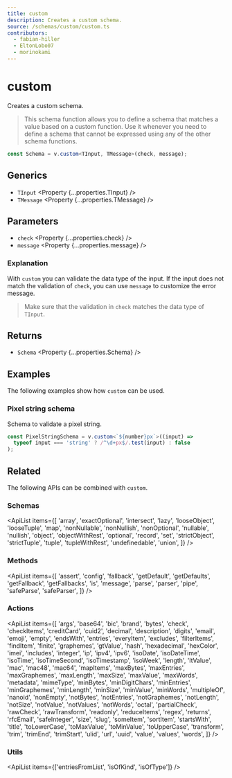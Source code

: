 ```yaml
---
title: custom
description: Creates a custom schema.
source: /schemas/custom/custom.ts
contributors:
  - fabian-hiller
  - EltonLobo07
  - morinokami
---
```



# custom

Creates a custom schema.

> This schema function allows you to define a schema that matches a value based on a custom function. Use it whenever you need to define a schema that cannot be expressed using any of the other schema functions.

```ts
const Schema = v.custom<TInput, TMessage>(check, message);
```

## Generics

- `TInput` <Property {...properties.TInput} />
- `TMessage` <Property {...properties.TMessage} />

## Parameters

- `check` <Property {...properties.check} />
- `message` <Property {...properties.message} />

### Explanation

With `custom` you can validate the data type of the input. If the input does not match the validation of `check`, you can use `message` to customize the error message.

> Make sure that the validation in `check` matches the data type of `TInput`.

## Returns

- `Schema` <Property {...properties.Schema} />

## Examples

The following examples show how `custom` can be used.

### Pixel string schema

Schema to validate a pixel string.

```ts
const PixelStringSchema = v.custom<`${number}px`>((input) =>
  typeof input === 'string' ? /^\d+px$/.test(input) : false
);
```

## Related

The following APIs can be combined with `custom`.

### Schemas

<ApiList
  items={[
    'array',
    'exactOptional',
    'intersect',
    'lazy',
    'looseObject',
    'looseTuple',
    'map',
    'nonNullable',
    'nonNullish',
    'nonOptional',
    'nullable',
    'nullish',
    'object',
    'objectWithRest',
    'optional',
    'record',
    'set',
    'strictObject',
    'strictTuple',
    'tuple',
    'tupleWithRest',
    'undefinedable',
    'union',
  ]}
/>

### Methods

<ApiList
  items={[
    'assert',
    'config',
    'fallback',
    'getDefault',
    'getDefaults',
    'getFallback',
    'getFallbacks',
    'is',
    'message',
    'parse',
    'parser',
    'pipe',
    'safeParse',
    'safeParser',
  ]}
/>

### Actions

<ApiList
  items={[
    'args',
    'base64',
    'bic',
    'brand',
    'bytes',
    'check',
    'checkItems',
    'creditCard',
    'cuid2',
    'decimal',
    'description',
    'digits',
    'email',
    'emoji',
    'empty',
    'endsWith',
    'entries',
    'everyItem',
    'excludes',
    'filterItems',
    'findItem',
    'finite',
    'graphemes',
    'gtValue',
    'hash',
    'hexadecimal',
    'hexColor',
    'imei',
    'includes',
    'integer',
    'ip',
    'ipv4',
    'ipv6',
    'isoDate',
    'isoDateTime',
    'isoTime',
    'isoTimeSecond',
    'isoTimestamp',
    'isoWeek',
    'length',
    'ltValue',
    'mac',
    'mac48',
    'mac64',
    'mapItems',
    'maxBytes',
    'maxEntries',
    'maxGraphemes',
    'maxLength',
    'maxSize',
    'maxValue',
    'maxWords',
    'metadata',
    'mimeType',
    'minBytes',
    'minDigitChars',
    'minEntries',
    'minGraphemes',
    'minLength',
    'minSize',
    'minValue',
    'minWords',
    'multipleOf',
    'nanoid',
    'nonEmpty',
    'notBytes',
    'notEntries',
    'notGraphemes',
    'notLength',
    'notSize',
    'notValue',
    'notValues',
    'notWords',
    'octal',
    'partialCheck',
    'rawCheck',
    'rawTransform',
    'readonly',
    'reduceItems',
    'regex',
    'returns',
    'rfcEmail',
    'safeInteger',
    'size',
    'slug',
    'someItem',
    'sortItem',
    'startsWith',
    'title',
    'toLowerCase',
    'toMaxValue',
    'toMinValue',
    'toUpperCase',
    'transform',
    'trim',
    'trimEnd',
    'trimStart',
    'ulid',
    'url',
    'uuid',
    'value',
    'values',
    'words',
  ]}
/>

### Utils

<ApiList items={['entriesFromList', 'isOfKind', 'isOfType']} />
